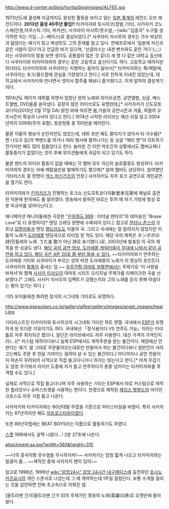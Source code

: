 http://www.d-center.jp/blog/horita/blogimages/ALFEE.jpg

1973년도에 결성해 지금까지도 왕성한 활동을 보이고 일는 [[일본 록]]계의 레전드 오브 레전드이다. '''2013년 결성 40주년 돌입!!''' 타카미자와 토시히코(장발,기타), 사카자키 코노스케(안경,어쿠스틱 기타, 퍼커션), 사쿠라이 마사루(콧수염,--[wiki:"김흥국" 누구를 생각하면 지는 거임....]--베이스)로 결성되었다.[* 사쿠라이 마사루의 경우는 가수 박상민과 닮았다는 얘기가 많고 박상민도 그의 존재를 알고 있다. 연예프로에서 '일본에 자신과 같은 사람이 있다'라고 언급한 바가 있으며, '선글라스는 내겐 빤쓰와도 같은 거다'(;;;;)라는 사쿠라이의 말을 보면 생각도 공통점이 많은 것 같다] 세 명 다 같은 대학교 출신에다 사쿠라이와 타카미자와의 경우는 같은 고등학교 출신이기도 하다. 고등학교 때까지만 하더라도 타카미자와와 사쿠라이는 지향하는 음악이 달라서[* 타카미자와는 록/메탈에, 사쿠라이는 포크/올드팝에 관심을 가졌었다고 한다.] 서로 친하게 지내진 않았는데, 대학교에서 사카자키와 만나면서 셋이서 합주를 해보니 즐거웠다고. 이게 알피의 결성계기이다.

1974년도 메이저 데뷔를 하면서 엄청난 양의 노래와 라이브공연, 공연앨범, 싱글, 베스트앨범, DVD들을 쏟아냈다. 굉장히 많은 라이브로도 유명한데,[* 사카자키가 신도모토 쿄다이(2013년 2월 17일 OA) 밝힌 바에 따르면 봄,가을의 공연시즌과 겨울, 여름의 오프시즌이 확실히 나뉘어 있다고 한다.] 1974년 시작한 라이브는 매년 쉬질 않고 2004년까지 509회(투어 포함), 동원청중 총 100만을 헤아린다.

물론 이들의 행보가 순탄치만도 않았는데, 데뷔 초만 해도 팔리지가 않아서 타 가수들[* 켄 나오코 등]의 백밴드를 하거나 여러 행사에 팔려나가는 등 싱글 "메리 앤"이 히트하기 전가지만 해도 많이 힘들었다고 한다. 놀라운 건 이런 악조건의 상황에서도 멤버교체나 활동중지가 없었다는 것이 후배 뮤지션들에게 귀감이 되고 있기도 하다.

물론 밴드의 라이브 활동이 없을 때에는 각 멤버 모두 자신의 솔로활동도 왕성하다. 타카미자와의 경우는 아예 메탈음반을 발매하기도 했으며[* 참여 멤버도 상당하다. 참여했던 기타리스트 중 한명이 [[섹스 머신건즈]]의 안창.] 사카자키도 자주 포크 공연으로 개인공연을 열기도 한다.

타카미자와가 [[킨키키즈]]가 진행하는 토크쇼 신도모토쿄다이新堂本兄弟에 패널로 출연한 덕분에 한국에도 좀 알려졌다. 방송에서 밝혀진 바로는 투어 때 자기 가방에 항상 로봇 피규어를 넣어다닌다고.

애니메이션 매니아들에겐 극장판 "[[은하철도 999]] : 이터널 판타지"의 테마송인 "Brave Love"로 더 유명하다[* 엔딩 크레딧 장면에 수록되어 있다.]. 참고로 [[몬타나 존스]]의 오프닝 [[모험자들]]과 엔딩 [[엘도라도]]도 이들의 곡. 그리고 국내에는 잘 알려지지 않았지만 이들의 노래가 [[도라에몽]] 엔딩곡으로 타이업 된 적도 있다. 해당 곡의 제목은 タンポポの詩(민들레의 노래. うた를 歌가 아닌 詩로 표기했다.)로, 2003년에 발표된 이 곡의 제목을 딴 싱글도 냈다. [http://www.youtube.com/watch?v=wVVdTPnneqs 해당 곡의 공연 영상. 도라에몽 캐릭터들이 무대에 나와서 같이 공연을 하고 있다. 해당 곡은 4분 20초 쯤 부터 들을 수 있다.] ~~타카미자와가 연주하는 도라에몽 기타와 사쿠라이가 부르는 성악 버젼 도라에몽의 노래가 이 영상의 포인트다. 사쿠라이의 [[퉁퉁이]] 흉내는 덤.~~ [[우주전함 야마토 부활편]]에서는 주제가로 '이 사랑을 바쳐서'와 함께 [[사사키 이사오]]의 야마토 시리즈 오리지널 주제가를 리메이크한 곡을 선보였다.[* 그래도 사사키 이사오의 임팩트가 강했는지라 그의 노래를 듣지 못해 아쉽다는 평이 있기는 하다.]

기타 유저들에겐 화려한 장식의 시그네춰 기타로도 유명하다.

http://www.espguitars.co.jp/gallery/alfee/gallery/images/angel_images/heart.jpg

기타리스트인 타카미자와 토시히코의 시그네춰 기타인 하트 엔젤. 국내에서 [[ESP]]가 유명하게 된 또다른 이유이기도 하다. 국내에선 「장식용이다 VS 연주도 가능」이라는 타이틀로 자주 회자되곤 했으나, 일단은 라이브에서도 자주 사용한다. 대신 가격이 가격인지라(...)[* 커스텀 제작이다보니 실제 ESP에서도 제작주문을 받는 물건이다. 매장에선 안판다는 얘기. 말 그대로 주문들어오는대로만 만들어서 파는 물건이다보니 일반인이 사려고는해도 주문 후 한달 가까이는 걸려야 살 수 있는 물건이다.] 어디까지나 공연 전용이지 파손이 우려되어 사적으로 직접 들고다니거나 하지는 않는다고 한다.[* 저게 무겁기도 엄청 무거워서 라이브 도중에 저거 들고 연주하다가 종종 넘어지는 타카미자와를 목격할 수도 있다.]

실제로 사적으로 직접 들고다니며 자주 사용하는 기타는 ESP에서 따로 커스텀으로 제작한 플라잉V나 슈퍼스트랫을 사용하는 편이다. 한정으로 제작된 [[제임스 햇필드]]의 아이언 크로스도 아주 가끔 들고 나온다.

사카자키와 타카미자와는 80년대말 무렵을 기준으로 머리스타일을 바꿨다. 특히 사카자키는 87년까지만 해도 [[아프로]]스타일이였다.

또한 89년무렵에는 BEAT BOYS라는 이름으로 활동하기도 하였다.

[[스켓]] 19화에서도 살짝 나왔다...! 2분 27초에 나온다.

attachment:aa.jpg?width=560&height=315

~~나의 흥국이형 콧수염을 무시하지마!~~ 사카자키는 엄청 젋게 나오고 타카미자와는 얼굴이 좀... ~~제작진 중에 사카자키 팬이 있어~~

참고로 1998년, 1999년 [[wiki:"르망24시" 르망 24시간 내구레이스]]에 출전하던 [[호시노 카즈요시]]의 개인 스폰서로 나섰는데 그 때 계약하는데 1주일 걸렸단다. 보통 수개월 걸리는 것을 감안하면 진짜 초고속으로 이뤄진 셈.

[울트라맨 긴가|울트라맨 긴가 S]의 주제가인 영웅의 노래(英雄の詩)로 오랫만에 돌아왔다.
